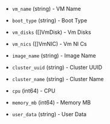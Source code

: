 <!-- Code generated from the comments of the VmConfig struct in builder/nutanix/config.go; DO NOT EDIT MANUALLY -->

- `vm_name` (string) - VM Name

- `boot_type` (string) - Boot Type

- `vm_disks` ([]VmDisk) - Vm Disks

- `vm_nics` ([]VmNIC) - Vm NI Cs

- `image_name` (string) - Image Name

- `cluster_uuid` (string) - Cluster UUID

- `cluster_name` (string) - Cluster Name

- `cpu` (int64) - CPU

- `memory_mb` (int64) - Memory MB

- `user_data` (string) - User Data

<!-- End of code generated from the comments of the VmConfig struct in builder/nutanix/config.go; -->
